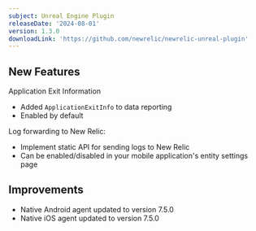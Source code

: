 ```yaml
---
subject: Unreal Engine Plugin
releaseDate: '2024-08-01'
version: 1.3.0
downloadLink: 'https://github.com/newrelic/newrelic-unreal-plugin'
---
```



## New Features

Application Exit Information
- Added `ApplicationExitInfo` to data reporting
- Enabled by default

Log forwarding to New Relic:
* Implement static API for sending logs to New Relic
* Can be enabled/disabled in your mobile application's entity settings page
## Improvements

* Native Android agent updated to version 7.5.0
* Native iOS agent updated to version 7.5.0
